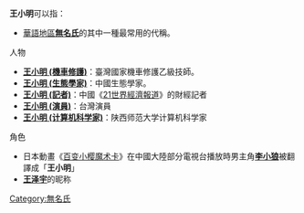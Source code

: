 {{noteTA
|1=zh-cn:百变小樱魔术卡; zh-tw:庫洛魔法使; zh-hk:百變小櫻Magic咭; zh-mo:百變小櫻Magic咭; zh-sg:库洛魔法使;
}}

'''王小明'''可以指：

*[[華語地區|華語地區]]'''[[無名氏|無名氏]]'''的其中一種最常用的代稱。

;人物
*'''[[王小明_(機車修護)|王小明 (機車修護)]]'''：臺灣國家機車修護乙級技師。
*'''[[王小明_(生態學家)|王小明 (生態學家)]]'''：中國生態學家。
*'''[[王小明_(記者)|王小明 (記者)]]'''：中國《[[21世界經濟報道|21世界經濟報道]]》的財經記者
*'''[[王小明_(演員)|王小明 (演員)]]'''：台灣演員
*'''[[王小明_(计算机科学家)|王小明 (计算机科学家)]]'''：陕西师范大学计算机科学家
;角色
*日本動畫《[[百变小樱魔术卡|百变小樱魔术卡]]》在中國大陸部分電視台播放時男主角'''[[李小狼|李小狼]]'''被翻譯成「'''王小明'''」
*'''[[王泽宇|王泽宇]]'''的昵称



{{disambig|X小|Cat=三字王姓人名消歧义}}

[[Category:無名氏|Category:無名氏]]